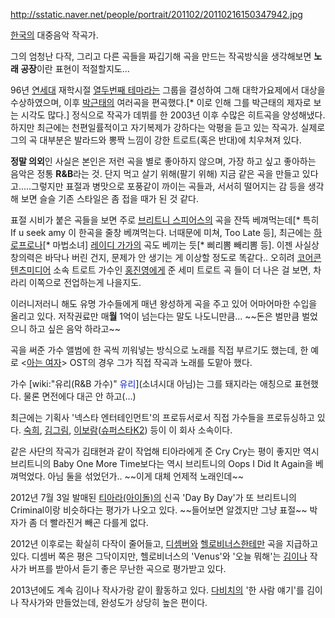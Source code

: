 http://sstatic.naver.net/people/portrait/201102/20110216150347942.jpg

[[한국]]의 대중음악 작곡가. 

그의 엄청난 다작, 그리고 다른 곡들을 짜깁기해 곡을 만드는 작곡방식을 생각해보면 '''노래 공장'''이란 표현이 적절할지도…

96년 [[연세대]] 재학시절 [[열두번째 테마]]라는 그룹을 결성하여 그해 대학가요제에서 대상을 수상하였으며, 이후 [[박근태]]의 여러곡을 편곡했다.[* 이로 인해 그를 박근태의 제자로 보는 시각도 많다.] 정식으로 작곡가 데뷔를 한 2003년 이후 수많은 히트곡을 양성해냈다. 하지만 최근에는 천편일률적이고 자기복제가 강하다는 악평을 듣고 있는 작곡가. 실제로 그의 곡 대부분은 발라드와 뽕짝 느낌이 강한 트로트(혹은 반대)에 치우쳐져 있다. 

'''정말 의외'''인 사실은 본인은 저런 곡을 별로 좋아하지 않으며, 가장 하고 싶고 좋아하는 음악은 정통 '''R&B'''라는 것. 단지 먹고 살기 위해(팔기 위해) 지금 같은 곡을 만들고 있다고.....그렇지만 표절과 병맛으로 포풍같이 까이는 곡들과, 서서히 떨어지는 감 등을 생각해 보면 슬슬 기존 스타일은 좀 접을 때가 된 것 같다.

표절 시비가 붙은 곡들을 보면 주로 [[브리트니 스피어스]]의 곡을 잔뜩 베껴먹는데[* 특히 If u seek amy 이 한곡을 줄창 베껴먹는다. 너때문에 미쳐, Too Late 등], 최근에는 [[하로프로]]나[* 마법소녀] [[레이디 가가]]의 곡도 베끼는 듯[* 삐리뽐 빼리뽐 등]. 이젠 사실상 창의력은 바닥나 버린 건지, 문제가 안 생기는 게 이상할 정도로 똑같다.. 오히려 [[코어콘텐츠미디어]] 소속 트로트 가수인 [[홍진영]]에게 준 세미 트로트 곡 들이 더 나은 걸 보면, 차라리 이쪽으로 전업하는게 나을지도.

이러니저러니 해도 유명 가수들에게 매년 왕성하게 곡을 주고 있어 어마어마한 수입을 올리고 있다. 저작권료만 매'''월''' 1억이 넘는다는 말도 나도니만큼... ~~돈은 벌만큼 벌었으니 하고 싶은 음악 하라고~~

곡을 써준 가수 앨범에 한 곡씩 끼워넣는 방식으로 노래를 직접 부르기도 했는데, 한 예로 <[[아는 여자]]> OST의 경우 그가 직접 작곡과 노래를 도맡아 했다.

가수 [wiki:"유리(R&B 가수)" <span style="color:#1122cc"> 유리</span>](소녀시대 아님)는 그를 돼지라는 애칭으로 표현했다. 물론 면전에다 대곤 안 하고(...)

최근에는 기획사 '넥스타 엔터테인먼트'의 프로듀서로서 직접 가수들을 프로듀싱하고 있다. [[숙희]], [[김그림]], [[이보람]]([[슈퍼스타K2]]) 등이 이 회사 소속이다.

같은 사단의 작곡가 김태현과 같이 작업해 티아라에게 준 Cry Cry는 평이 좋지만 역시 브리트니의 Baby One More Time보다는 역시 브리트니의 Oops I Did It Again을 베껴먹었다. 아님 둘을 섞었던가.. ~~이게 대체 언제적 노래인데~~

2012년 7월 3일 발매된 [[티아라(아이돌)]]의 신곡 'Day By Day'가 또 브리트니의 Criminal이랑 비슷하다는 평가가 나오고 있다. ~~들어보면 알겠지만 그냥 표절~~
{{{#!html
<iframe width="720" height="438" src="http://serviceapi.nmv.naver.com/flash/convertIframeTag.nhn?vid=4228BCB8D0D5118A1CC5D944EB7BA7DFED8C&outKey=V124bef074f99963309570c6d1b1808f8cced27c392bec50dfc4f0c6d1b1808f8cced" frameborder="no" scrolling="no"></iframe>
}}}
박자가 좀 더 빨라진거 빼곤 다를게 없다.

2012년 이후로는 확실히 다작이 줄어들고, [[디셈버]]와 [[헬로비너스]]한테만 곡을 지급하고 있다. 디셈버 쪽은 평은 그닥이지만, 헬로비너스의 'Venus'와 '오늘 뭐해'는 [[김이나]] 작사가 버프를 받아서 듣기 좋은 무난한 곡으로 평가받고 있다.

2013년에도 계속 김이나 작사가랑 같이 활동하고 있다. [[다비치]]의 '한 사람 얘기'를 김이나 작사가와 만들었는데, 완성도가 상당히 높은 편이다.
